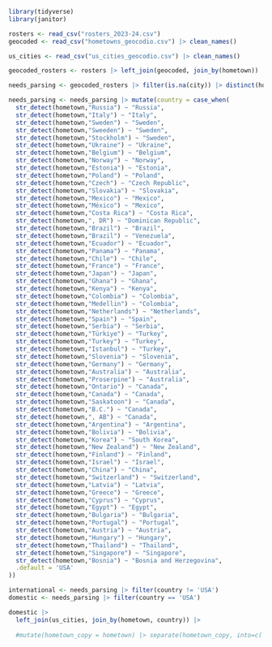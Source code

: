 ```r
library(tidyverse)
library(janitor)
```

```r
rosters <- read_csv("rosters_2023-24.csv")
geocoded <- read_csv("hometowns_geocodio.csv") |> clean_names()

us_cities <- read_csv("us_cities_geocodio.csv") |> clean_names()
```
```r
geocoded_rosters <- rosters |> left_join(geocoded, join_by(hometown)) |> select(-count, -accuracy_score, -accuracy_type)
```

```r
needs_parsing <- geocoded_rosters |> filter(is.na(city)) |> distinct(hometown)
```

```r
needs_parsing <- needs_parsing |> mutate(country = case_when(
  str_detect(hometown,"Russia") ~ "Russia",
  str_detect(hometown,"Italy") ~ "Italy",
  str_detect(hometown,"Sweden") ~ "Sweden",
  str_detect(hometown,"Sweeden") ~ "Sweden",
  str_detect(hometown,"Stockholm") ~ "Sweden",
  str_detect(hometown,"Ukraine") ~ "Ukraine",
  str_detect(hometown,"Belgium") ~ "Belgium",
  str_detect(hometown,"Norway") ~ "Norway",
  str_detect(hometown,"Estonia") ~ "Estonia",
  str_detect(hometown,"Poland") ~ "Poland",
  str_detect(hometown,"Czech") ~ "Czech Republic",
  str_detect(hometown,"Slovakia") ~ "Slovakia",
  str_detect(hometown,"Mexico") ~ "Mexico",
  str_detect(hometown,"México") ~ "Mexico",
  str_detect(hometown,"Costa Rica") ~ "Costa Rica",
  str_detect(hometown,", DR") ~ "Dominican Republic",
  str_detect(hometown,"Brazil") ~ "Brazil",
  str_detect(hometown,"Brazil") ~ "Venezuela",
  str_detect(hometown,"Ecuador") ~ "Ecuador",
  str_detect(hometown,"Panama") ~ "Panama",
  str_detect(hometown,"Chile") ~ "Chile",
  str_detect(hometown,"France") ~ "France",
  str_detect(hometown,"Japan") ~ "Japan",
  str_detect(hometown,"Ghana") ~ "Ghana",
  str_detect(hometown,"Kenya") ~ "Kenya",
  str_detect(hometown,"Colombia") ~ "Colombia",
  str_detect(hometown,"Medellin") ~ "Colombia",
  str_detect(hometown,"Netherlands") ~ "Netherlands",
  str_detect(hometown,"Spain") ~ "Spain",
  str_detect(hometown,"Serbia") ~ "Serbia",
  str_detect(hometown,"Türkiye") ~ "Turkey",
  str_detect(hometown,"Turkey") ~ "Turkey",
  str_detect(hometown,"Istanbul") ~ "Turkey",
  str_detect(hometown,"Slovenia") ~ "Slovenia",
  str_detect(hometown,"Germany") ~ "Germany",
  str_detect(hometown,"Australia") ~ "Australia",
  str_detect(hometown,"Proserpine") ~ "Australia",
  str_detect(hometown,"Ontario") ~ "Canada",
  str_detect(hometown,"Canada") ~ "Canada",
  str_detect(hometown,"Saskatoon") ~ "Canada",
  str_detect(hometown,"B.C.") ~ "Canada",
  str_detect(hometown,", AB") ~ "Canada",
  str_detect(hometown,"Argentina") ~ "Argentina",
  str_detect(hometown,"Bolivia") ~ "Bolivia",
  str_detect(hometown,"Korea") ~ "South Korea",
  str_detect(hometown,"New Zealand") ~ "New Zealand",
  str_detect(hometown,"Finland") ~ "Finland",
  str_detect(hometown,"Israel") ~ "Israel",
  str_detect(hometown,"China") ~ "China",
  str_detect(hometown,"Switzerland") ~ "Switzerland",
  str_detect(hometown,"Latvia") ~ "Latvia",
  str_detect(hometown,"Greece") ~ "Greece",
  str_detect(hometown,"Cyprus") ~ "Cyprus",
  str_detect(hometown,"Egypt") ~ "Egypt",
  str_detect(hometown,"Bulgaria") ~ "Bulgaria",
  str_detect(hometown,"Portugal") ~ "Portugal",
  str_detect(hometown,"Austria") ~ "Austria",
  str_detect(hometown,"Hungary") ~ "Hungary",
  str_detect(hometown,"Thailand") ~ "Thailand",
  str_detect(hometown,"Singapore") ~ "Singapore",
  str_detect(hometown,"Bosnia") ~ "Bosnia and Herzegovina",
  .default = 'USA'
))
```

```r
international <- needs_parsing |> filter(country != 'USA')
domestic <- needs_parsing |> filter(country == 'USA')
```




```r
domestic |> 
  left_join(us_cities, join_by(hometown, country)) |>
  
  #mutate(hometown_copy = hometown) |> separate(hometown_copy, into=c('city', 'state'), sep=",") |> mutate(city = trimws(city), state=trimws(state)) |> mutate(state = gsub('\\.','', state))
```

